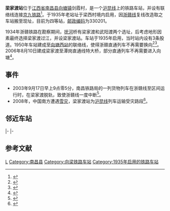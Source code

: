{{update|time=2016-12-27}}
{{Infobox China railway station
|车站名称= 梁家渡站
|图片=201612 Liangjiadu Station building 2.jpg
|图片介绍=车站站房
|其他名称= 
|车站拼音= Liang Jia Du
|英文名称= Liangjiadu Railway Station
|车站代码= 32879<ref>{{Cite web |url=http://yupiao.info/station/%E6%A2%81%E5%AE%B6%E6%B8%A1 |title=梁家渡站 车站资料 |accessdate=2013-10-23 |archive-date=2013-08-24 |archive-url=https://web.archive.org/web/20130824044604/http://yupiao.info/station/%E6%A2%81%E5%AE%B6%E6%B8%A1 |dead-url=no }}</ref>
|电报码= LDG
|拼音码= LJD
|车站类型= 
|始建时间= 
|开通运营= 
|车站位置= [[江西省|江西省]][[南昌县|南昌县]][[向塘镇|向塘镇]]剑霞村
|坐标= {{Coord|28|24|16|N|115|59|51|E|format=dms|display=inline,title|type:railwaystation_region:CN}}
|归属= [[南昌铁路局|南昌铁路局]][[南昌车务段|南昌车务段]]
|使用状态= 使用中
|线路= [[沪昆铁路|沪昆铁路]]<br />[[向梁铁路|向梁铁路]]
|车站等级= [[四等站_(中鐵)|四等站]]
|月台数目= 
|侧式站台=<!--車站島式月臺的數目，此參數可選-->
|岛式站台=<!--車站月臺面的數目，此參數可選-->
|站台面= 
|股道数目 = 6
|正线= 
|到发线= 
|其它线= 
|网站=
 }}
'''梁家渡站'''位于[[江西省|江西省]][[南昌县|南昌县]][[向塘镇|向塘镇]]剑霞村，是一个[[沪昆线|沪昆线]]上的铁路车站，并设有联络线连接[[京九铁路|京九铁路]]<ref>{{cite journal|author=李斌|title=沪昆线梁家渡站列控系统的优化|work=铁道通信信号|year=2008|doi=10.3969/j.issn.1000-7458.2008.03.007}}</ref>。于1935年老站址于梁西村境内启用，因[[浙赣线|浙赣线]]复线改造取之车站搬至现址，目前为四等站，[[邮政编码|邮政编码]]为330201。

1934年浙赣铁路在勘察期间，[[抚河|抚河]]桥有梁家渡和武阳渡两个选址，后考虑地形因素最终选择梁家渡过江，并设梁家渡站。车站于1935年启用，当时站内设有3条股道。1950年车站建成至[[向塘西站|向塘西站]]的联络线，使得浙赣直通列车不再需要换向<ref>{{cite book|author=南昌县志编纂委员会|title=南昌县志 第十六篇 交通邮电  第一章 交通 第四节 铁路|url=http://www.jxsfzg.cn/resource/pdfFile/2013/111374801020500.pdf|publisher=南海出版公司|year=1990|via=江西省情网}}</ref><ref name="histo">{{cite book|title=南昌铁路局志|page=116|publisher=中国铁道出版社|isbn=9787113035136|author=杨建兴等|year=1999}}</ref>{{rp|39}}。2006年8月10日建成梁家渡至潭岗直通线特大桥，部分直通列车不再需要进入向塘<ref>{{cite news|title=南铁首次利用直通运行线运行列车|url=http://jndsb.jxnews.com.cn/system/2006/08/13/002314196.shtml|publisher=江南都市报|date=2006-08-13}}</ref>。

==事件==
*2003年9月17日早上9点零5分，南昌铁路局的一列货物列车在浙赣线{{站|温家圳}}至{{站|向塘}}区间运行时，在梁家渡脱轨，致使浙赣线一度中断<ref>{{cite news|title=浙赣铁路中断影响运行 万人滞留上海站|url=http://travel.sohu.com/28/12/article213391228.shtml|publisher=搜狐|date=2003-09-19|accessdate=2016-12-27|archive-date=2020-07-12|archive-url=https://web.archive.org/web/20200712135634/https://travel.sohu.com/28/12/article213391228.shtml|dead-url=no}}</ref>。
*2008年，中国南方遭遇[[2008年中国雪灾|雪灾]]，梁家渡站为[[沪昆线|沪昆线]]列车运输受灾路段<ref>{{Cite web |url=http://www.jxnews.com.cn/xxrb/system/2008/01/28/002667122.shtml |title=车站站长除冰保铁路畅通 |accessdate=2009-08-28 |archive-date=2008-04-05 |archive-url=https://web.archive.org/web/20080405061816/http://www.jxnews.com.cn/xxrb/system/2008/01/28/002667122.shtml |dead-url=no }}</ref>。

== 邻近车站 ==
{{Start rail box|[[中国铁路|中国铁路]]}}
{{s-inop|[[温家圳站|温家圳站]]|{{站|上海}}方向}}
{{s-line|[[沪昆铁路|沪昆铁路]]<br />← 10km 梁家渡站 13km →}}
{{s-inop|[[潭岗站|潭岗站]]|{{站|昆明}}方向}}
|-
{{Terminus|rows=2}}
{{s-line|[[向梁铁路|向梁铁路]]<br />← 5km 梁家渡站}}
{{s-inop|[[向塘西站|向塘西站]]|本线起点}}
|-
{{s-line|[[向梁铁路|向梁铁路]]<br />← ?km 梁家渡站}}
{{s-inop|[[向塘站|向塘站]]|本线终点}}
{{End box}}

== 参考文献 ==
{{commonscat|Liangjiadu Railway Station}}
{{Reflist}}

{{沪昆铁路}}
{{向梁铁路}}
{{南昌车务段}}

[[Category:南昌市铁路车站|L]]
[[Category:南昌县|Category:南昌县]]
[[Category:向梁铁路车站|Category:向梁铁路车站]]
[[Category:1935年启用的铁路车站|Category:1935年启用的铁路车站]]
